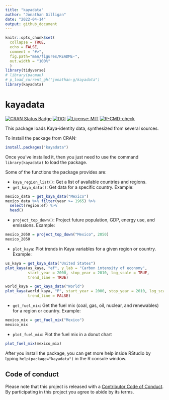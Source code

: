 ```yaml
---
title: "kayadata"
author: "Jonathan Gilligan"
date: "2022-04-14"
output: github_document
---
```

```r
knitr::opts_chunk$set(
  collapse = TRUE,
  echo = FALSE, 
  comment = "#>",
  fig.path="man/figures/README-",
  out.width = "100%"
  )
library(tidyverse)
# library(pacman)
# p_load_current_gh("jonathan-g/kayadata")
library(kayadata)
```
# kayadata

<!-- badges: start -->
[![CRAN Status Badge](https://www.r-pkg.org/badges/version-last-release/kayadata)](https://cran.r-project.org/package=kayadata)
[![DOI](https://zenodo.org/badge/DOI/10.5281/zenodo.6462452.svg)](https://doi.org/10.5281/zenodo.6462452)
[![License: MIT](https://img.shields.io/badge/License-MIT-yellow.svg)](https://opensource.org/licenses/MIT)
[![R-CMD-check](https://github.com/jonathan-g/kayadata/workflows/R-CMD-check/badge.svg)](https://github.com/jonathan-g/kayadata/actions)
<!-- badges: end -->

This package loads Kaya-identity data, synthesized from several sources.

To install the package from CRAN:
```r
install.packages("kayadata")
```
Once you've installed it, then you just need to use the command 
`library(kayadata)` to load the package.

Some of the functions the package provides are:

* `kaya_region_list()`: Get a list of available countries and regions.
* `get_kaya_data()`: Get data for a specific country. 
  Example: 
```r
mexico_data = get_kaya_data("Mexico") 
mexico_data %>% filter(year >= 1965) %>% 
  select(region:ef) %>%
  head()
```
* `project_top_down()`: Project future population, GDP, energy use, and 
  emissions. 
  Example: 
```r
mexico_2050 = project_top_down("Mexico", 2050)
mexico_2050
```
* `plot_kaya`: Plot trends in Kaya variables for a given region or country.
  Example:
```r
us_kaya = get_kaya_data("United States")
plot_kaya(us_kaya, "ef", y_lab = "Carbon intensity of economy",
          start_year = 2000, stop_year = 2010, log_scale = TRUE,
          trend_line = TRUE)
```
```r
world_kaya = get_kaya_data("World")
plot_kaya(world_kaya, "P", start_year = 2000, stop_year = 2010, log_scale = FALSE,
          trend_line = FALSE)
```
* `get_fuel_mix`: Get the fuel mix (coal, gas, oil, nuclear, and renewables) 
  for a region or country. 
  Example: 
```r
mexico_mix = get_fuel_mix("Mexico")
mexico_mix
```
* `plot_fuel_mix`: Plot the fuel mix in a donut chart
```r
plot_fuel_mix(mexico_mix)
```

After you install the package, you can get more help inside RStudio by typing 
`help(package="kayadata")` in the R console window.

## Code of conduct

Please note that this project is released with a [Contributor Code of
Conduct](https://jonathan-g.github.io/kayadata/CODE_OF_CONDUCT.html). By
participating in this project you agree to abide by its terms.
